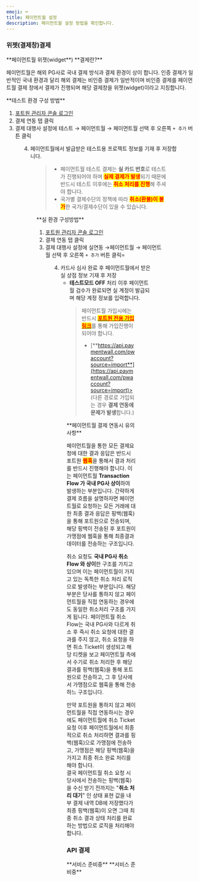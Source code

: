 ```yaml
---
emoji: ⌨
title: 페이먼트월 설정
description: 페이먼트월 설정 방법을 확인합니다.
---
```





### 위젯(결제창)결제

<Hint style="info">
**페이먼트월 위젯(widget**) **결제란?**

페이먼트월은 해외 PG사로 국내 결제 방식과 결제 환경이 상이 합니다.
인증 결제가 일반적인 국내 환경과 달리 해외 결제는 비인증 결제가 일반적이며 비인증 결제를 페이먼트월 결제 창에서 결제가 진행되며 해당 결제창을 위젯(widget)이라고 지칭합니다.

</Hint>

<Tabs>
<Tab title="테스트 결제">
**테스트 환경 구성 방법**

1. [포트원 관리자 콘솔 로그인](https://admin.portone.io/integration)
2. 결제 연동 탭 클릭
3. 결제 대행사 설정에 테스트 → 페이먼트월 → 페이먼트월 선택 후 오른쪽 `+ 추가` 버튼 클릭

<Figure src={image1} caption="테스트 환경 설정 예시" />

4. 페이먼트월에서 발급받은 테스트용 프로젝트 정보를 기재 후 저장합니다.

<Figure src={image2} caption="테스트 환경 상세 설정 예시" />

> - 페이먼트월 테스트 결제는 **실 카드 번호**로 테스트가 진행되어야 하며 <mark style="color:red;">**실제 결제가 발생**</mark>되기 때문에 반드시 테스트 이후에는 <mark style="color:red;">**취소 처리를 진행**</mark>해 주셔야 합니다.
> - 국가별 결제수단의 정책에 따라 <mark style="color:red;">**취소(환불)이 불가**</mark>한 국가/결제수단이 있을 수 있습니다.

</Tab>

<Tab title="실 결제">
**실 환경 구성방법**

1. [포트원 관리자 콘솔 로그인](https://admin.portone.io/integration)
2. 결제 연동 탭 클릭
3. 결제 대행사 설정에 실연동 →페이먼트월 → 페이먼트월 선택 후 오른쪽 `+ 추가` 버튼 클릭=

<Figure src={image3} caption="실 환경 설정 예시" />

4. 카드사 심사 완료 후 페이먼트월에서 받은 실 상점 정보 기재 후 저장
   - **테스트모드 OFF** 처리 이후 페이먼트월 검수가 완료되면 실 계정이 발급되며 해당 계정 정보를 입력합니다.

<Figure src={image4} caption="실 환경 상세 설정 예시" />

> 페이먼트월 가입시에는 반드시 [<mark style="color:red;">**포트원 전용 가입링크**</mark>](https://api.paymentwall.com/pwaccount?source=import)를 통해 가입진행이 되어야 합니다.
>
> - [**https://api.paymentwall.com/pwaccount?source=import**](https://api.paymentwall.com/pwaccount?source=import)> (다른 경로로 가입되는 경우 **결제 연동에 문제가 발생**합니다.)

</Tab>
</Tabs>

<Hint style="info">
**페이먼트월 결제 연동시 유의사항**

페이먼트월을 통한 모든 결제요청에 대한 결과 응답은 반드시 포트원 <mark style="color:red;">**웹훅**</mark>을 통해서 결과 처리를 반드시 진행해야 합니다.
이는 페이먼트월 **Transaction Flow 가 국내 PG사 상이**하여 발생하는 부분입니다.
간략하게 결제 흐름을 설명하자면 페이먼트월로 요청하는 모든 거래에 대한 최종 결과 응답은 핑백(웹훅)을 통해 포트원으로 전송되며, 해당 핑백이 전송된 후 포트원이 가맹점에 웹훅을 통해 최종결과 데이터를 전송하는 구조입니다.

취소 요청도 **국내 PG사 취소Flow 와 상이**한 구조를 가지고 있으며 이는 페이먼트월이 가지고 있는 독특한 취소 처리 로직으로 발생하는 부분입니다.
해당 부분은 당사를 통하지 않고 페이먼트월을 직접 연동하는 경우에도 동일한 취소처리 구조를 가지게 됩니다.
페이먼트월 취소 Flow는 국내 PG사와 다르게 취소 후 즉시 취소 요청에 대한 결과를 주지 않고, 취소 요청을 하면 취소 Ticket이 생성되고 해당 티켓을 보고 페이먼트월 측에서 수기로 취소 처리한 후 해당 결과를 핑백(웹훅)을 통해 포트원으로 전송하고, 그 후 당사에서 가맹점으로 웹훅을 통해 전송하느 구조입니다.

만약 포트원을 통하지 않고 페이먼트월을 직접 연동하시는 경우에도 페이먼트월에 취소 Ticket 요청 이후 페이먼트월에서 최종적으로 취소 처리하면 결과를 핑백(웹훅)으로 가맹점에 전송하고, 가맹점은 해당 핑백(웹훅)을 가지고 최종 취소 완료 처리를 해야 합니다.\
결국 페이먼트월 취소 요청 시 당사에서 전송하는 핑백(웹훅)을 수신 받기 전까지는 "**취소 처리 대기**" 인 상태 표현 값을 내부 결제 내역 DB에 저장했다가 최종 핑백(웹훅)이 오면 그때 최종 취소 결과 상태 처리를 완료하는 방법으로 로직을 처리해야 합니다.

</Hint>

### API 결제

<Tabs>
<Tab title="키인결제">
**서비스 준비중**

</Tab>

<Tab title="정기결제">
**서비스 준비중**

</Tab>
</Tabs>
